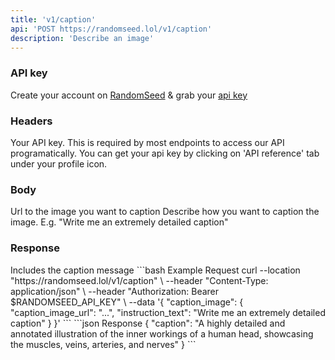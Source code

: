```yaml
---
title: 'v1/caption'
api: 'POST https://randomseed.lol/v1/caption'
description: 'Describe an image'
---
```

### API key

Create your account on [RandomSeed](https://randomseed.co/signup) & grab your [api key](https://randomseed.co/api-reference/integrate)

### Headers

<ParamField header="Authorization" type="string">
  Your API key. This is required by most endpoints to access our API programatically. You can get your api key by clicking on 'API reference' tab under your profile icon.
</ParamField>

### Body

<ParamField body="caption_image_url" type="string" required>
  Url to the image you want to caption
</ParamField>

<ParamField body="instruction_text" type="string" default="">
  Describe how you want to caption the image. E.g. "Write me an extremely detailed caption"
</ParamField>

### Response

<ResponseField name="caption" type="string">
  Includes the caption message
</ResponseField>

<RequestExample>
```bash Example Request
curl --location "https://randomseed.lol/v1/caption" \
  --header "Content-Type: application/json" \
  --header "Authorization: Bearer $RANDOMSEED_API_KEY" \
  --data '{
    "caption_image": {
      "caption_image_url": "...",
      "instruction_text": "Write me an extremely detailed caption"
    }
  }'
```
</RequestExample>

<ResponseExample>
```json Response
{
  "caption": "A highly detailed and annotated illustration of the inner workings of a human head, showcasing the muscles, veins, arteries, and nerves"
}
```
</ResponseExample>

